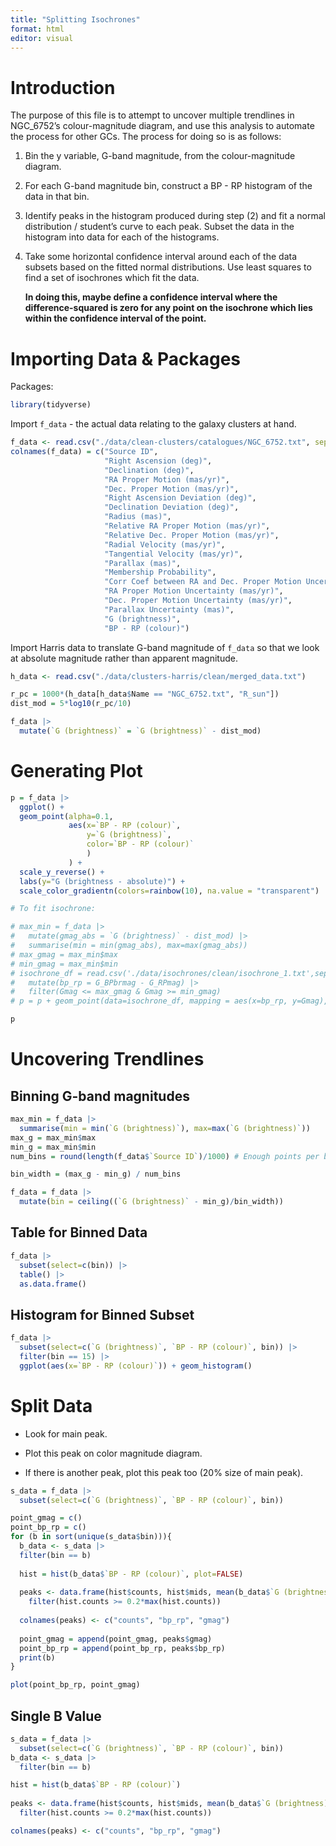 ```yaml
---
title: "Splitting Isochrones"
format: html
editor: visual
---
```


# Introduction

The purpose of this file is to attempt to uncover multiple trendlines in NGC_6752's colour-magnitude diagram, and use this analysis to automate the process for other GCs. The process for doing so is as follows:

1.  Bin the y variable, G-band magnitude, from the colour-magnitude diagram.

2.  For each G-band magnitude bin, construct a BP - RP histogram of the data in that bin.

3.  Identify peaks in the histogram produced during step (2) and fit a normal distribution / student's curve to each peak. Subset the data in the histogram into data for each of the histograms.

4.  Take some horizontal confidence interval around each of the data subsets based on the fitted normal distributions. Use least squares to find a set of isochrones which fit the data.

    **In doing this, maybe define a confidence interval where the difference-squared is zero for any point on the isochrone which lies within the confidence interval of the point.**

# Importing Data & Packages

Packages:

```r
library(tidyverse)
```

Import `f_data` - the actual data relating to the galaxy clusters at hand.

```r
f_data <- read.csv("./data/clean-clusters/catalogues/NGC_6752.txt", sep=',')
colnames(f_data) = c("Source ID",
                     "Right Ascension (deg)",
                     "Declination (deg)",
                     "RA Proper Motion (mas/yr)",
                     "Dec. Proper Motion (mas/yr)",
                     "Right Ascension Deviation (deg)",
                     "Declination Deviation (deg)",
                     "Radius (mas)",
                     "Relative RA Proper Motion (mas/yr)",
                     "Relative Dec. Proper Motion (mas/yr)",
                     "Radial Velocity (mas/yr)",
                     "Tangential Velocity (mas/yr)",
                     "Parallax (mas)",
                     "Membership Probability",
                     "Corr Coef between RA and Dec. Proper Motion Uncertainties",
                     "RA Proper Motion Uncertainty (mas/yr)",
                     "Dec. Proper Motion Uncertainty (mas/yr)",
                     "Parallax Uncertainty (mas)",
                     "G (brightness)",
                     "BP - RP (colour)")
```

Import Harris data to translate G-band magnitude of `f_data` so that we look at absolute magnitude rather than apparent magnitude.

```r
h_data <- read.csv("./data/clusters-harris/clean/merged_data.txt")

r_pc = 1000*(h_data[h_data$Name == "NGC_6752.txt", "R_sun"])
dist_mod = 5*log10(r_pc/10)

f_data |>
  mutate(`G (brightness)` = `G (brightness)` - dist_mod)
```

# Generating Plot

```r
p = f_data |>
  ggplot() +
  geom_point(alpha=0.1,
             aes(x=`BP - RP (colour)`,
                 y=`G (brightness)`,
                 color=`BP - RP (colour)`
                 )
             ) +
  scale_y_reverse() +
  labs(y="G (brightness - absolute)") +
  scale_color_gradientn(colors=rainbow(10), na.value = "transparent")

# To fit isochrone:

# max_min = f_data |>
#   mutate(gmag_abs = `G (brightness)` - dist_mod) |>
#   summarise(min = min(gmag_abs), max=max(gmag_abs))
# max_gmag = max_min$max
# min_gmag = max_min$min
# isochrone_df = read.csv('./data/isochrones/clean/isochrone_1.txt',sep=',') |>
#   mutate(bp_rp = G_BPbrmag - G_RPmag) |>
#   filter(Gmag <= max_gmag & Gmag >= min_gmag)
# p = p + geom_point(data=isochrone_df, mapping = aes(x=bp_rp, y=Gmag), color='red')

p
```

# Uncovering Trendlines

## Binning G-band magnitudes

```r
max_min = f_data |>
  summarise(min = min(`G (brightness)`), max=max(`G (brightness)`))
max_g = max_min$max
min_g = max_min$min
num_bins = round(length(f_data$`Source ID`)/1000) # Enough points per bin for CLT

bin_width = (max_g - min_g) / num_bins

f_data = f_data |>
  mutate(bin = ceiling((`G (brightness)` - min_g)/bin_width))
```

## Table for Binned Data

```r
f_data |>
  subset(select=c(bin)) |>
  table() |>
  as.data.frame()
```

## Histogram for Binned Subset

```r
f_data |>
  subset(select=c(`G (brightness)`, `BP - RP (colour)`, bin)) |>
  filter(bin == 15) |>
  ggplot(aes(x=`BP - RP (colour)`)) + geom_histogram()
```

# Split Data

-   Look for main peak.

-   Plot this peak on color magnitude diagram.

-   If there is another peak, plot this peak too (20% size of main peak).

```r
s_data = f_data |>
  subset(select=c(`G (brightness)`, `BP - RP (colour)`, bin))

point_gmag = c()
point_bp_rp = c()
for (b in sort(unique(s_data$bin))){
  b_data <- s_data |>
  filter(bin == b)
  
  hist = hist(b_data$`BP - RP (colour)`, plot=FALSE)
  
  peaks <- data.frame(hist$counts, hist$mids, mean(b_data$`G (brightness)`)) |>
    filter(hist.counts >= 0.2*max(hist.counts))
  
  colnames(peaks) <- c("counts", "bp_rp", "gmag")
  
  point_gmag = append(point_gmag, peaks$gmag)
  point_bp_rp = append(point_bp_rp, peaks$bp_rp)
  print(b)
}

plot(point_bp_rp, point_gmag)
```

## Single B Value

```r
s_data = f_data |>
  subset(select=c(`G (brightness)`, `BP - RP (colour)`, bin))  
b_data <- s_data |>
  filter(bin == b)

hist = hist(b_data$`BP - RP (colour)`)
  
peaks <- data.frame(hist$counts, hist$mids, mean(b_data$`G (brightness)`)) |>
  filter(hist.counts >= 0.2*max(hist.counts))

colnames(peaks) <- c("counts", "bp_rp", "gmag")
```
